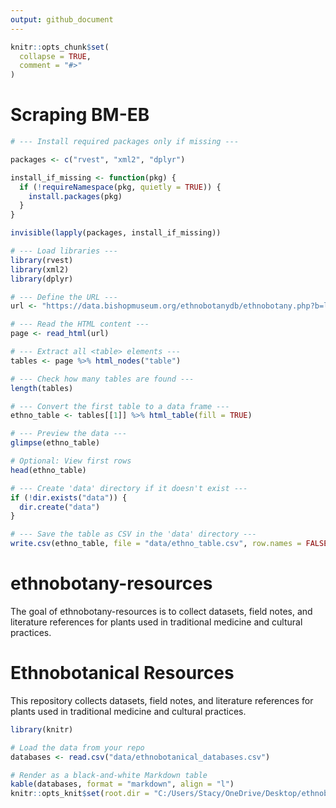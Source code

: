 ```yaml
---
output: github_document
---
```


<!-- README.md is generated from README.Rmd. Please edit that file -->

```r
knitr::opts_chunk$set(
  collapse = TRUE,
  comment = "#>"
)
```

# Scraping BM-EB

```r

# --- Install required packages only if missing ---

packages <- c("rvest", "xml2", "dplyr")

install_if_missing <- function(pkg) {
  if (!requireNamespace(pkg, quietly = TRUE)) {
    install.packages(pkg)
  }
}

invisible(lapply(packages, install_if_missing))

# --- Load libraries ---
library(rvest)
library(xml2)
library(dplyr)

# --- Define the URL ---
url <- "https://data.bishopmuseum.org/ethnobotanydb/ethnobotany.php?b=list&o=1"

# --- Read the HTML content ---
page <- read_html(url)

# --- Extract all <table> elements ---
tables <- page %>% html_nodes("table")

# --- Check how many tables are found ---
length(tables)

# --- Convert the first table to a data frame ---
ethno_table <- tables[[1]] %>% html_table(fill = TRUE)

# --- Preview the data ---
glimpse(ethno_table)

# Optional: View first rows
head(ethno_table)

# --- Create 'data' directory if it doesn't exist ---
if (!dir.exists("data")) {
  dir.create("data")
}

# --- Save the table as CSV in the 'data' directory ---
write.csv(ethno_table, file = "data/ethno_table.csv", row.names = FALSE)


```




# ethnobotany-resources

<!-- badges: start -->
<!-- badges: end -->

The goal of ethnobotany-resources is to collect datasets, field notes, and literature references for plants used in traditional medicine and cultural
practices.

# Ethnobotanical Resources

This repository collects datasets, field notes, and literature references  for plants used in traditional medicine and cultural practices.

```r

library(knitr)

# Load the data from your repo
databases <- read.csv("data/ethnobotanical_databases.csv")

# Render as a black-and-white Markdown table
kable(databases, format = "markdown", align = "l")
knitr::opts_knit$set(root.dir = "C:/Users/Stacy/OneDrive/Desktop/ethnobotany-resources2")

```
